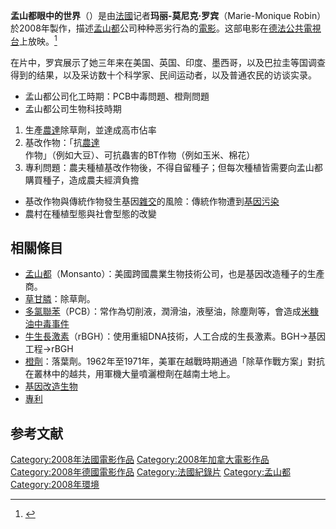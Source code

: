 '''孟山都眼中的世界'''（{{lang-fr|'''Le Monde Selon Monsanto'''}}）是由[[法國|法國]]记者'''玛丽-莫尼克·罗宾'''（Marie-Monique Robin）於2008年製作，描述[[孟山都|孟山都]]公司种种恶劣行為的[[電影|電影]]。这部电影在[[德法公共电视台|德法公共電視台]]上放映。<ref>{{Cite web |url=http://www.arte.tv/fr/1912794.html |title=Le monde selon Monsanto |access-date=2010-12-23 |archive-date=2011-06-23 |archive-url=https://web.archive.org/web/20110623070921/http://www.arte.tv/fr/1912794.html |dead-url=yes }}</ref>

在片中，罗宾展示了她三年来在美国、英国、印度、墨西哥，以及巴拉圭等国调查得到的结果，以及采访数十个科学家、民间运动者，以及普通农民的访谈实录。

*孟山都公司化工時期：PCB中毒問題、橙劑問題
*孟山都公司生物科技時期
#生產[[草甘膦|農達]]除草劑，並達成高市佔率
#基改作物：「抗[[草甘膦|農達]]作物」（例如大豆）、可抗蟲害的BT作物（例如玉米、棉花）
#專利問題：農夫種植基改作物後，不得自留種子；但每次種植皆需要向孟山都購買種子，造成農夫經濟負擔
*基改作物與傳統作物發生基因[[雜交|雜交]]的風險：傳統作物遭到[[基因污染|基因污染]]
*農村在種植型態與社會型態的改變


== 相關條目 ==
* [[孟山都|孟山都]]（Monsanto）：美國跨國農業生物技術公司，也是基因改造種子的生產商。
* [[草甘膦|草甘膦]]：除草劑。
* [[多氯聯苯|多氯聯苯]]（PCB）：常作為切削液，潤滑油，液壓油，除塵劑等，會造成[[米糠油中毒事件|米糠油中毒事件]]
* [[牛生長激素|牛生長激素]]（rBGH）：使用重組DNA技術，人工合成的生長激素。BGH→基因工程→rBGH
* [[橙劑|橙劑]]：落葉劑。1962年至1971年，美軍在越戰時期通過「除草作戰方案」對抗在叢林中的越共，用軍機大量噴灑橙劑在越南土地上。
* [[基因改造生物|基因改造生物]]
* [[專利|專利]]

== 参考文献 ==
<references />

[[Category:2008年法國電影作品|Category:2008年法國電影作品]]
[[Category:2008年加拿大電影作品|Category:2008年加拿大電影作品]]
[[Category:2008年德國電影作品|Category:2008年德國電影作品]]
[[Category:法國紀錄片|Category:法國紀錄片]]
[[Category:孟山都|Category:孟山都]]
[[Category:2008年環境|Category:2008年環境]]
{{movie-stub}}